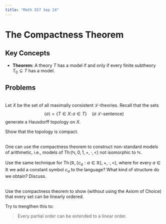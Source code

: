 ```yaml
---
title: "Math 557 Sep 24"
---
```


# The Compactness Theorem

## Key Concepts

- **Theorem:** A theory $T$ has a model if and only if every finite subtheory $T_0 \subseteq T$ has a model.

## Problems

::: {#exr-}
\
Let $X$ be the set of all maximally consistent $\mathcal{L}$-theories. Recall that the sets
$$\langle \sigma \rangle = \{ T \in X \colon \sigma \in T\} \quad (\sigma \text{ $\mathcal{L}$-sentence})$$
generate a Hausdorff topology on $X$. 

Show that the topology is compact.
:::


:::{#exr-}
\
One can use the compactness theorem to construct non-standard models of arithmetic, i.e., models of $\operatorname{Th}(\mathbb{N}, 0, 1, +, \cdot, <)$ not isomorphic to $\mathbb{N}$.

Use the same technique for $\operatorname{Th}(\mathbb{R}, \{c_a : a \in \mathbb{R}\}, +, \cdot, <)$, where for every $a \in \mathbb{R}$ we add a constant symbol $c_a$ to the language? What kind of structure do we obtain? Discuss.
:::

::: {#exr-}
\
Use the compactness theorem to show (without using the Axiom of Choice) that every set can be linearly ordered.

Try to trengthen this to:

> Every partial order can be extended to a linear order.
:::


